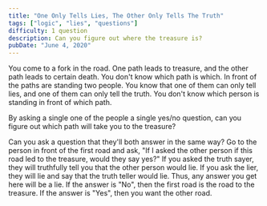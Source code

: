 ```yaml
---
title: "One Only Tells Lies, The Other Only Tells The Truth"
tags: ["logic", "lies", "questions"]
difficulty: 1 question
description: Can you figure out where the treasure is?
pubDate: "June 4, 2020"
---
```


You come to a fork in the road. One path leads to treasure, and the other path
leads to certain death. You don't know which path is which. In front of the paths
are standing two people. You know that one of them can only tell lies, and
one of them can only tell the truth. You don't know which person is standing
in front of which path.

By asking a single one of the people a single yes/no question, can you figure
out which path will take you to the treasure?

<Hint>
Can you ask a question that they'll both answer in the same way?
</Hint>

<Solution>
Go to the person in front of the first road and ask,
"If I asked the other person if this road led to the treasure, would they
say yes?" If you asked the truth sayer, they will truthfully tell you
that the other person would lie. If you ask the lier, they will lie and say
that the truth teller would lie. Thus, any answer you get here will be a lie.
If the answer is "No", then the first road is the road to the treasure.
If the answer is "Yes", then you want the other road.
</Solution>